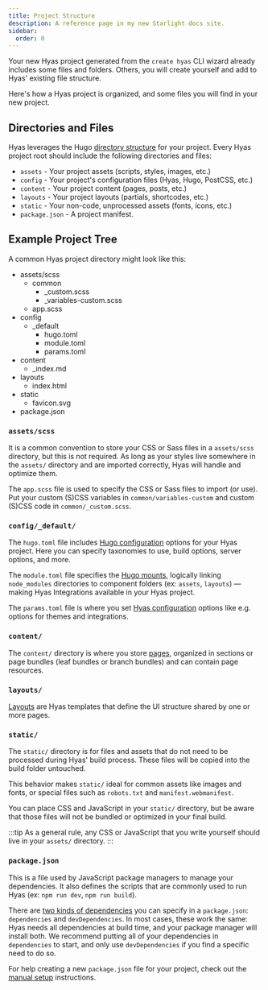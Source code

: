 ```yaml
---
title: Project Structure
description: A reference page in my new Starlight docs site.
sidebar:
  order: 0
---
```


Your new Hyas project generated from the `create hyas` CLI wizard already includes some files and folders. Others, you will create yourself and add to Hyas' existing file structure.

Here's how a Hyas project is organized, and some files you will find in your new project.

## Directories and Files

Hyas leverages the Hugo [directory structure](https://gohugo.io/getting-started/directory-structure/) for your project. Every Hyas project root should include the following directories and files:

- `assets` - Your project assets (scripts, styles, images, etc.)
- `config` - Your project's configuration files (Hyas, Hugo, PostCSS, etc.)
- `content` - Your project content (pages, posts, etc.)
- `layouts` - Your project layouts (partials, shortcodes, etc.)
- `static` - Your non-code, unprocessed assets (fonts, icons, etc.)
- `package.json` - A project manifest.

## Example Project Tree

A common Hyas project directory might look like this:

<FileTree>

- assets/scss
  - common
    - _custom.scss
    - _variables-custom.scss
  - app.scss
- config
  - _default
    - hugo.toml
    - module.toml
    - params.toml
- content
  - _index.md
- layouts
  - index.html
- static
  - favicon.svg
- package.json

</FileTree>


### `assets/scss`

It is a common convention to store your CSS or Sass files in a `assets/scss` directory, but this is not required. As long as your styles live somewhere in the `assets/` directory and are imported correctly, Hyas will handle and optimize them.

The `app.scss` file is used to specify the CSS or Sass files to import (or use). Put your custom (S)CSS variables in `common/variables-custom` and custom (S)CSS code in `common/_custom.scss`.

### `config/_default/`

The `hugo.toml` file includes [Hugo configuration](https://gohugo.io/getting-started/configuration/) options for your Hyas project. Here you can specify taxonomies to use, build options, server options, and more.

The `module.toml` file specifies the [Hugo mounts](https://gohugo.io/hugo-modules/configuration/#module-configuration-mounts), logically linking `node_modules` directories to component folders (ex: `assets`, `layouts`) — making Hyas Integrations available in your Hyas project.

The `params.toml` file is where you set [Hyas configuration](/reference/configuration/) options like e.g. options for themes and integrations. 

### `content/`

The `content/` directory is where you store [pages](/basics/pages/), organized in sections or page bundles (leaf bundles or branch bundles) and can contain page resources.

### `layouts/`

[Layouts](/basics/layouts/) are Hyas templates that define the UI structure shared by one or more pages.

### `static/`

The `static/` directory is for files and assets that do not need to be processed during Hyas' build process. These files will be copied into the build folder untouched.

This behavior makes `static/` ideal for common assets like images and fonts, or special files such as `robots.txt` and `manifest.webmanifest`.

You can place CSS and JavaScript in your `static/` directory, but be aware that those files will not be bundled or optimized in your final build.

:::tip
As a general rule, any CSS or JavaScript that you write yourself should live in your `assets/` directory.
:::


### `package.json`

This is a file used by JavaScript package managers to manage your dependencies. It also defines the scripts that are commonly used to run Hyas (ex: `npm run dev`, `npm run build`).

There are [two kinds of dependencies](https://docs.npmjs.com/specifying-dependencies-and-devdependencies-in-a-package-json-file) you can specify in a `package.json`: `dependencies` and `devDependencies`. In most cases, these work the same: Hyas needs all dependencies at build time, and your package manager will install both. We recommend putting all of your dependencies in `dependencies` to start, and only use `devDependencies` if you find a specific need to do so.

For help creating a new `package.json` file for your project, check out the [manual setup](/install/manual/) instructions.